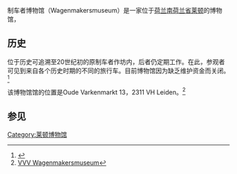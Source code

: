 制车者博物馆（Wagenmakersmuseum）是一家位于[[荷兰|荷兰]][[南荷兰省|南荷兰省]][[莱顿|莱顿]]的博物馆，

==历史==
位于历史可追溯至20世纪初的原制车者作坊内，后者仍定期工作。在此，参观者可见到来自各个历史时期的不同的旅行车。目前博物馆因为缺乏维护资金而关闭。<ref>{{Cite web |url=http://www.stiel-leiden.nl/index.php/nieuws/225-wagenmakersmuseum-verdwijnt |title=存档副本 |accessdate=2013-12-08 |archive-date=2016-10-10 |archive-url=https://web.archive.org/web/20161010125933/http://www.stiel-leiden.nl/index.php/nieuws/225-wagenmakersmuseum-verdwijnt |dead-url=no }}</ref>

该博物馆馆的位置是Oude Varkenmarkt 13，2311 VH Leiden。<ref>[http://www.vvvleiden.nl/en/leids-wagenmakers-museum.html VVV Wagenmakersmuseum]{{dead link|date=2017年11月 |bot=InternetArchiveBot |fix-attempted=yes }}</ref>

==参见==
{{references}}

{{莱顿博物馆}}
{{Authority control}}
[[Category:莱顿博物馆|Category:莱顿博物馆]]